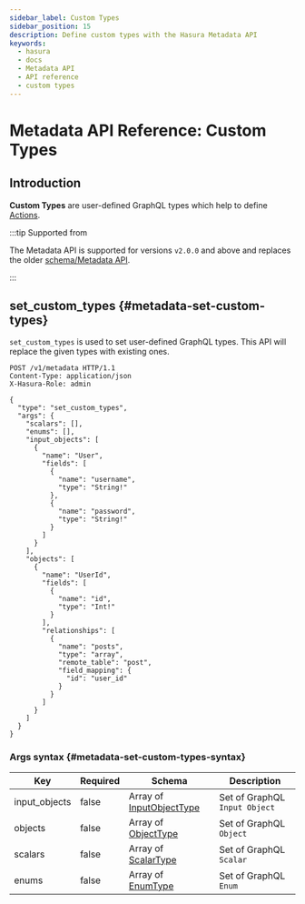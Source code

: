 ```yaml
---
sidebar_label: Custom Types
sidebar_position: 15
description: Define custom types with the Hasura Metadata API
keywords:
  - hasura
  - docs
  - Metadata API
  - API reference
  - custom types
---
```


# Metadata API Reference: Custom Types

## Introduction

**Custom Types** are user-defined GraphQL types which help to define
[Actions](/api-reference/metadata-api/actions.mdx).

:::tip Supported from

The Metadata API is supported for versions `v2.0.0` and above and
replaces the older [schema/Metadata API](/api-reference/schema-metadata-api/index.mdx).

:::

## set_custom_types {#metadata-set-custom-types}

`set_custom_types` is used to set user-defined GraphQL types. This API
will replace the given types with existing ones.

```http
POST /v1/metadata HTTP/1.1
Content-Type: application/json
X-Hasura-Role: admin

{
  "type": "set_custom_types",
  "args": {
    "scalars": [],
    "enums": [],
    "input_objects": [
      {
        "name": "User",
        "fields": [
          {
            "name": "username",
            "type": "String!"
          },
          {
            "name": "password",
            "type": "String!"
          }
        ]
      }
    ],
    "objects": [
      {
        "name": "UserId",
        "fields": [
          {
            "name": "id",
            "type": "Int!"
          }
        ],
        "relationships": [
          {
            "name": "posts",
            "type": "array",
            "remote_table": "post",
            "field_mapping": {
              "id": "user_id"
            }
          }
        ]
      }
    ]
  }
}
```

### Args syntax {#metadata-set-custom-types-syntax}

| Key           | Required | Schema                                                                     | Description                   |
| ------------- | -------- | -------------------------------------------------------------------------- | ----------------------------- |
| input_objects | false    | Array of [InputObjectType](/api-reference/syntax-defs.mdx#inputobjecttype) | Set of GraphQL `Input Object` |
| objects       | false    | Array of [ObjectType](/api-reference/syntax-defs.mdx#objecttype)           | Set of GraphQL `Object`       |
| scalars       | false    | Array of [ScalarType](/api-reference/syntax-defs.mdx#scalartype)           | Set of GraphQL `Scalar`       |
| enums         | false    | Array of [EnumType](/api-reference/syntax-defs.mdx#enumtype)               | Set of GraphQL `Enum`         |
